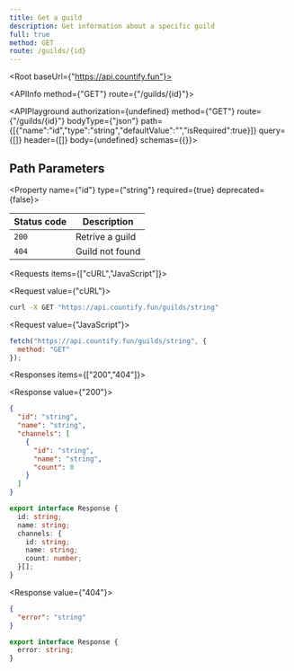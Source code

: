 ```yaml
---
title: Get a guild
description: Get information about a specific guild
full: true
method: GET
route: /guilds/{id}
---
```



<Root baseUrl={"https://api.countify.fun"}>

<API>

<APIInfo method={"GET"} route={"/guilds/{id}"}>

<APIPlayground authorization={undefined} method={"GET"} route={"/guilds/{id}"} bodyType={"json"} path={[{"name":"id","type":"string","defaultValue":"","isRequired":true}]} query={[]} header={[]} body={undefined} schemas={{}}>

</APIPlayground>

## Path Parameters

<Property name={"id"} type={"string"} required={true} deprecated={false}>

</Property>

| Status code | Description |
| ----------- | ----------- |
| `200` | Retrive a guild |
| `404` | Guild not found |

</APIInfo>

<APIExample>

<Requests items={["cURL","JavaScript"]}>

<Request value={"cURL"}>

```bash
curl -X GET "https://api.countify.fun/guilds/string"
```

</Request>

<Request value={"JavaScript"}>

```js
fetch("https://api.countify.fun/guilds/string", {
  method: "GET"
});
```

</Request>

</Requests>

<Responses items={["200","404"]}>

<Response value={"200"}>

<ResponseTypes>

<ExampleResponse>

```json
{
  "id": "string",
  "name": "string",
  "channels": [
    {
      "id": "string",
      "name": "string",
      "count": 0
    }
  ]
}
```

</ExampleResponse>

<TypeScriptResponse>

```ts
export interface Response {
  id: string;
  name: string;
  channels: {
    id: string;
    name: string;
    count: number;
  }[];
}
```

</TypeScriptResponse>

</ResponseTypes>

</Response>

<Response value={"404"}>

<ResponseTypes>

<ExampleResponse>

```json
{
  "error": "string"
}
```

</ExampleResponse>

<TypeScriptResponse>

```ts
export interface Response {
  error: string;
}
```

</TypeScriptResponse>

</ResponseTypes>

</Response>

</Responses>

</APIExample>

</API>

</Root>
